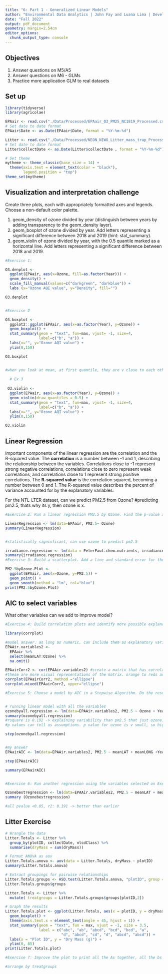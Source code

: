```yaml
---
title: "6: Part 1 - Generalized Linear Models"
author: "Environmental Data Analytics | John Fay and Luana Lima | Developed by Kateri Salk"
date: "Fall 2022"
output: pdf_document
geometry: margin=2.54cm
editor_options: 
  chunk_output_type: console
---
```


## Objectives
1. Answer questions on M5/A5
2. Answer questions on M6 - GLMs
3. Practice more application GLM to real datasets


## Set up
```r
library(tidyverse)
library(agricolae)   

EPAair <- read.csv("./Data/Processed/EPAair_O3_PM25_NC1819_Processed.csv", stringsAsFactors = TRUE)
# Set date to date format
EPAair$Date <- as.Date(EPAair$Date, format = "%Y-%m-%d")

Litter <- read.csv("./Data/Processed/NEON_NIWO_Litter_mass_trap_Processed.csv", stringsAsFactors = TRUE)
# Set date to date format
Litter$collectDate <- as.Date(Litter$collectDate , format = "%Y-%m-%d")

# Set theme
mytheme <- theme_classic(base_size = 14) +
  theme(axis.text = element_text(color = "black"), 
        legend.position = "top")
theme_set(mytheme)
```



## Visualization and interpretation challenge

Create three plots, each with appropriately formatted axes and legends. Choose a non-default color palette.

1. geom_density of ozone divided by year (distinguish between years by adding transparency to the geom_density layer).
2. geom_boxplot of ozone divided by year. Add letters representing a significant difference between 2018 and 2019 (hint: stat_summary). 
3. geom_violin of ozone divided by year, with the 0.5 quantile marked as a horizontal line. Add letters representing a significant difference between 2018 and 2019. 

```r
#Exercise 1: 

O3.denplot <-
  ggplot(EPAair, aes(x=Ozone, fill=as.factor(Year))) +
  geom_density() +
  scale_fill_manual(values=c("darkgreen", "darkblue")) + 
  labs (x="Ozone AQI value", y="Density", fill="")

O3.denplot


#Exercise 2

O3.boxplot <-
  ggplot2::ggplot(EPAair, aes(x=as.factor(Year), y=Ozone)) +
  geom_boxplot() +
  stat_summary(geom = "text", fun=max, vjust= -1, size=4,
               label=c("b", "a")) +
  labs(x="", y="Ozone AQI value") +
  ylim(0,150)

O3.boxplot


#when you look at mean, at first quantile, they are v close to each other. max and mean value shows the greatest difference
  
  # Ex 3
  
 O3.violin <-
  ggplot(EPAair, aes(x=as.factor(Year), y=Ozone)) +
  geom_violin(draw_quantiles = 0.5) +
  stat_summary(geom = "text", fun=max, vjust= -1, size=4,
               label=c("b", "a")) +
  labs(x="", y="Ozone AQI value") +
  ylim(0,150)

O3.violin

```

## Linear Regression

Important components of the linear regression are the correlation and the R-squared value. The **correlation** is a number between -1 and 1, describing the relationship between the variables. Correlations close to -1 represent strong negative correlations, correlations close to zero represent weak correlations, and correlations close to 1 represent strong positive correlations. The **R-squared value** is the correlation squared, becoming a number between 0 and 1. The R-squared value describes the percent of variance accounted for by the explanatory variables. 

For the NTL-LTER dataset, can we predict PM2.5 from Ozone? #predicting pm2.5, thats why its y, then ozone is x.

```r

#Exercise 2: Run a linear regression PM2.5 by Ozone. Find the p-value and R-squared value. 

LinearRegression <- lm(data=EPAair, PM2.5~ Ozone)
summary(LinearRegression)


#statistically signinficant, can use ozone to predict pm2.5

irradiance.regression <- lm(data = PeterPaul.chem.nutrients, irradianceWater ~ depth)
summary(irradiance.regression)
#Exercise 3: Build a scatterplot. Add a line and standard error for the linear regression. Add the regression equation to the plot

PM2.5byOzone.Plot <-
  ggplot(EPAair, aes(x=Ozone, y=PM2.5)) +
  geom_point() +
  geom_smooth(method = "lm", col="blue")
print(PM2.5byOzone.Plot)


```


## AIC to select variables

What other variables can we add to improve model?

```r

#Exercise 4: Build correlation plots and identify more possible explanatory variables to add to the regression.

library(corrplot)

#model answer. as long as numeric, can include them as explanatory variables
EPAAir.variables2 <-
  EPAair %>%
  select(meanLAT:Ozone) %>%
  na.omit()

EPAairCorr2 <- cor(EPAAir.variables2) #create a matrix that has correlation between each one of the columns with each other. symmetric matrix. 
#these are more visual representations of the matrix. orange to reds are negative correlations, blues are positive correlations
corrplot(EPAairCorr2, method ="ellipse")
corrplot.mixed(EPAairCorr2, upper="ellipse")

#Exercise 5: Choose a model by AIC in a Stepwise Algorithm. Do the results from AIC match the variables you selected on Exercise 5?


# running linear model with all the variables
ozonebyall.regression <- lm(data=EPAAir.variables2, PM2.5 ~ Ozone + Year + Month + meanLONG + meanLAT)
summary(ozonebyall.regression)
#rsquare is 0.192 -> explaining variability than pm2.5 that just ozone. 
#p values can tell us assumptions. p value for ozone is v small, so highly correlated with pm2.5. year, greater than 0.05, reject null, no significant correlation. month has low p value, significant correlations with pm2.5. similar to corrplot

step(ozonebyall.regression)


#my answer
EPAairAIC <- lm(data=EPAAir.variables2, PM2.5 ~ meanLAT + meanLONG +Year + Month + Ozone )

step(EPAairAIC)

summary(EPAairAIC)


#Exercise 6: Run another regression using the variables selected on Exercise 6. Compare r-squared value with the one from Exercise 5. 

Ozonebestregression <- lm(data=EPAAir.variables2, PM2.5 ~ meanLAT + meanLONG+ Month + Ozone)
summary (Ozonebestregression)

#all pvalue <0.05, r2: 0.191 -> better than earlier 


```



## Litter Exercise

```r
# Wrangle the data
Litter.Totals <- Litter %>%
  group_by(plotID, collectDate, nlcdClass) %>%
  summarise(dryMass = sum(dryMass))

# Format ANOVA as aov
Litter.Totals.anova <- aov(data = Litter.Totals, dryMass ~ plotID)
summary(Litter.Totals.anova)

# Extract groupings for pairwise relationships
Litter.Totals.groups <- HSD.test(Litter.Totals.anova, "plotID", group = TRUE)
Litter.Totals.groups$groups

Litter.Totals <- Litter %>%
  mutate( treatgroups = Litter.Totals.groups$groups[plotID,2])

# Graph the results
Litter.Totals.plot <- ggplot(Litter.Totals, aes(x = plotID, y = dryMass)) +
  geom_boxplot() +
  theme(axis.text.x = element_text(angle = 45, hjust = 1)) +
  stat_summary(geom = "text", fun = max, vjust = -1, size = 3.5,
               label = c("abc", "ab", "abcd", "bcd", "bcd", "a", 
                         "d", "abcd", "cd", "d", "abcd", "abcd")) +
  labs(x = "Plot ID", y = "Dry Mass (g)") +
  ylim(0, 85)
print(Litter.Totals.plot)

```

```r
#Exercise 7: Improve the plot to print all the As together, all the bs together etc 

#arrange by treatgroups




```

